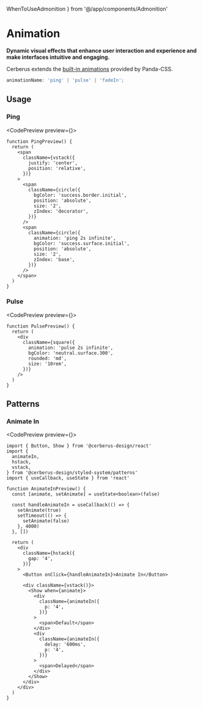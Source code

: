   WhenToUseAdmonition
} from '@/app/components/Admonition'

# Animation

**Dynamic visual effects that enhance user interaction and experience and make interfaces intuitive and engaging.**

Cerberus extends the [built-in animations](https://panda-css.com/docs/customization/theme#keyframes) provided by Panda-CSS.

```ts showLineNumbers=false
animationName: 'ping' | 'pulse' | 'fadeIn';
```

## Usage

### Ping

<CodePreview preview={<PingPreview />}>
```tsx title="notification-alert.tsx" {19}
function PingPreview() {
  return (
    <span
      className={vstack({
        justify: 'center',
        position: 'relative',
      })}
    >
      <span
        className={circle({
          bgColor: 'success.border.initial',
          position: 'absolute',
          size: '2',
          zIndex: 'decorator',
        })}
      />
      <span
        className={circle({
          animation: 'ping 2s infinite',
          bgColor: 'success.surface.initial',
          position: 'absolute',
          size: '2',
          zIndex: 'base',
        })}
      />
    </span>
  )
}
```
</CodePreview>

<WhenToUseAdmonition description="When you need to draw attention to a specific element." />

### Pulse

<CodePreview preview={<PulsePreview />}>
```tsx title="skeleton.tsx" {5}
function PulsePreview() {
  return (
    <div
      className={square({
        animation: 'pulse 2s infinite',
        bgColor: 'neutral.surface.300',
        rounded: 'md',
        size: '10rem',
      })}
    />
  )
}
```
</CodePreview>

<WhenToUseAdmonition description="When you need to show an initial loading placeholder animation." />

## Patterns

### Animate In

<CodePreview preview={<AnimateInPreview />}>
```tsx title="nice-thing.tsx" {30,37}
import { Button, Show } from '@cerberus-design/react'
import {
  animateIn,
  hstack,
  vstack,
} from '@cerberus-design/styled-system/patterns'
import { useCallback, useState } from 'react'

function AnimateInPreview() {
  const [animate, setAnimate] = useState<boolean>(false)

  const handleAnimateIn = useCallback(() => {
    setAnimate(true)
    setTimeout(() => {
      setAnimate(false)
    }, 4000)
  }, [])

  return (
    <div
      className={hstack({
        gap: '4',
      })}
    >
      <Button onClick={handleAnimateIn}>Animate In</Button>

      <div className={vstack()}>
        <Show when={animate}>
          <div
            className={animateIn({
              p: '4',
            })}
          >
            <span>Default</span>
          </div>
          <div
            className={animateIn({
              delay: '600ms',
              p: '4',
            })}
          >
            <span>Delayed</span>
          </div>
        </Show>
      </div>
    </div>
  )
}
```
</CodePreview>

<WhenToUseAdmonition description="When you need to show an initial loading placeholder animation." />
